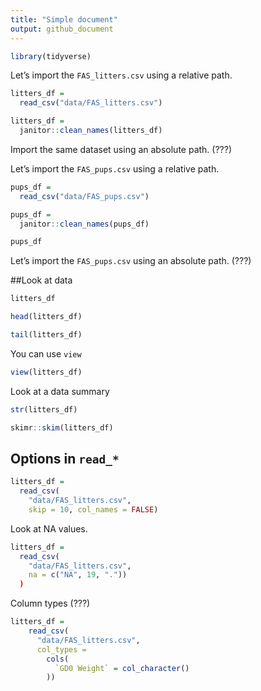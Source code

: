 ```yaml
---
title: "Simple document"
output: github_document
---
```


```r
library(tidyverse)
```

Let's import the `FAS_litters.csv` using a relative path. 

```r
litters_df = 
  read_csv("data/FAS_litters.csv")

litters_df = 
  janitor::clean_names(litters_df)
```

Import the same dataset using an absolute path. (???)

Let's import the `FAS_pups.csv` using a relative path. 

```r
pups_df = 
  read_csv("data/FAS_pups.csv")

pups_df = 
  janitor::clean_names(pups_df)

pups_df
```

Let's import the `FAS_pups.csv` using an absolute path. (???)


##Look at data

```r
litters_df

head(litters_df)

tail(litters_df)
```

You can use `view` 

```r
view(litters_df)
```

Look at a data summary

```r
str(litters_df)

skimr::skim(litters_df)
```

## Options in `read_*`

```r
litters_df = 
  read_csv(
    "data/FAS_litters.csv",
    skip = 10, col_names = FALSE)
```

Look at NA values. 


```r
litters_df = 
  read_csv(
    "data/FAS_litters.csv",
    na = c("NA", 19, "."))
  )
```

Column types (???)

```r
litters_df = 
    read_csv(
      "data/FAS_litters.csv",
      col_types = 
        cols(
          `GD0 Weight` = col_character()
        ))

```

























